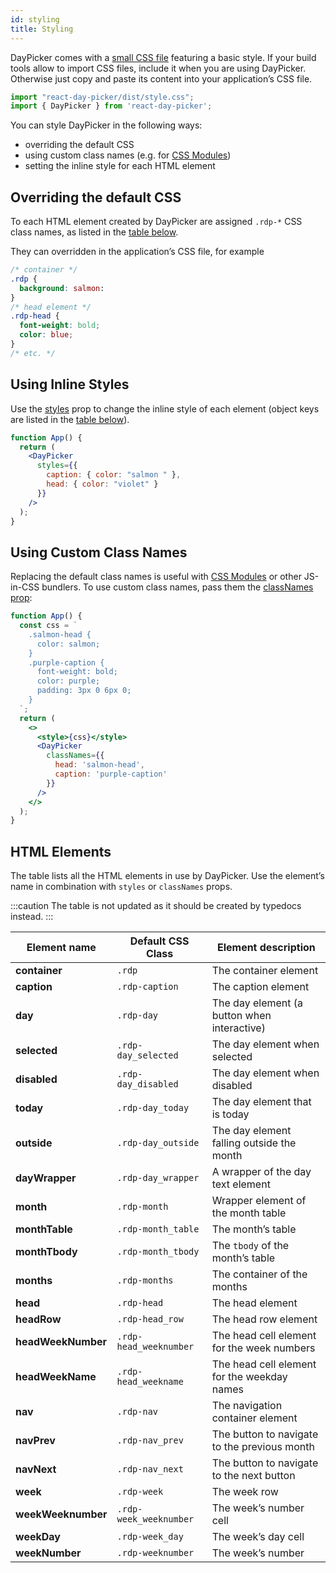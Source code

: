 ```yaml
---
id: styling
title: Styling
---
```


DayPicker comes with a [small CSS
file](https://github.com/gpbl/react-day-picker/blob/master/packages/react-day-picker/src/style.css)
featuring a basic style. If your build tools allow to import CSS files, include
it when you are using DayPicker. Otherwise just copy and paste its content into
your application’s CSS file.

```js
import "react-day-picker/dist/style.css";
import { DayPicker } from 'react-day-picker';
```

You can style DayPicker in the following ways:

- overriding the default CSS
- using custom class names (e.g. for [CSS Modules](https://github.com/css-modules/css-modules))
- setting the inline style for each HTML element

## Overriding the default CSS

To each HTML element created by DayPicker are assigned `.rdp-*` CSS class names,
as listed in the [table below](#html-elements).

They can overridden in the application’s CSS file, for example

```css
/* container */
.rdp {
  background: salmon:
}
/* head element */
.rdp-head {
  font-weight: bold;
  color: blue;
}
/* etc. */
```

## Using Inline Styles

Use the [styles](./reference/props.mdx#styles) prop to change the inline style of
each element (object keys are listed in the [table below](#html-elements)).

```jsx preview
function App() {
  return (
    <DayPicker
      styles={{
        caption: { color: "salmon " },
        head: { color: "violet" }
      }}
    />
  );
}
```


## Using Custom Class Names

Replacing the default class names is useful with [CSS
Modules](https://github.com/css-modules/css-modules) or other JS-in-CSS bundlers. To
use custom class names, pass them the [classNames prop](./props.mdx#classnames):

```jsx preview
function App() {
  const css = `
    .salmon-head {
      color: salmon;
    }
    .purple-caption {
      font-weight: bold;
      color: purple;
      padding: 3px 0 6px 0;
    }
  `;
  return (
    <>
      <style>{css}</style>
      <DayPicker
        classNames={{
          head: 'salmon-head',
          caption: 'purple-caption'
        }}
      />
    </>
  );
}
```


## HTML Elements

The table lists all the HTML elements in use by DayPicker. Use the element’s
name in combination with `styles` or `classNames` props.

:::caution
The table is not updated as it should be created by typedocs instead.
:::

| Element name       | Default CSS Class      | Element description                          |
| ------------------ | ---------------------- | -------------------------------------------- |
| **container**      | `.rdp`                 | The container element                        |
| **caption**        | `.rdp-caption`         | The caption element                          |
| **day**            | `.rdp-day`             | The day element (a button when interactive)  |
| **selected**       | `.rdp-day_selected`    | The day element when selected                |
| **disabled**       | `.rdp-day_disabled`    | The day element when disabled                |
| **today**          | `.rdp-day_today`       | The day element that is today                |
| **outside**        | `.rdp-day_outside`     | The day element falling outside the month    |
| **dayWrapper**     | `.rdp-day_wrapper`     | A wrapper of the day text element            |
| **month**          | `.rdp-month`           | Wrapper element of the month table           |
| **monthTable**     | `.rdp-month_table`     | The month’s table                            |
| **monthTbody**     | `.rdp-month_tbody`     | The `tbody` of the month’s table             |
| **months**         | `.rdp-months`          | The container of the months                  |
| **head**           | `.rdp-head`            | The head element                             |
| **headRow**        | `.rdp-head_row`        | The head row element                         |
| **headWeekNumber** | `.rdp-head_weeknumber` | The head cell element for the week numbers   |
| **headWeekName**   | `.rdp-head_weekname`   | The head cell element for the weekday names  |
| **nav**            | `.rdp-nav`             | The navigation container element             |
| **navPrev**        | `.rdp-nav_prev`        | The button to navigate to the previous month |
| **navNext**        | `.rdp-nav_next`        | The button to navigate to the next button    |
| **week**           | `.rdp-week`            | The week row                                 |
| **weekWeeknumber** | `.rdp-week_weeknumber` | The week’s number cell                       |
| **weekDay**        | `.rdp-week_day`        | The week’s day cell                          |
| **weekNumber**     | `.rdp-weeknumber`      | The week’s number                            |
